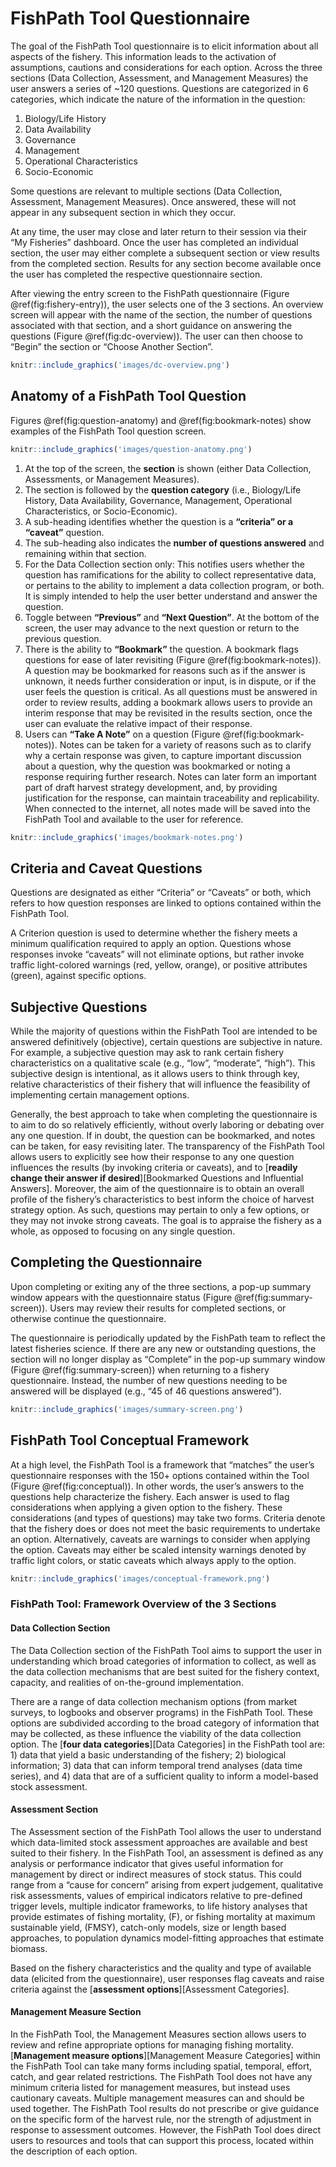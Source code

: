 # FishPath Tool Questionnaire

The goal of the FishPath Tool questionnaire is to elicit information about all aspects of the fishery. This information leads to the activation of assumptions, cautions and considerations for each option. Across the three sections (Data Collection, Assessment, and Management Measures) the user answers a series of ~120 questions. Questions are categorized in 6 categories, which indicate the nature of the information in the question:

1. Biology/Life History
2. Data Availability
3. Governance
4. Management 
5. Operational Characteristics
6. Socio-Economic

Some questions are relevant to multiple sections (Data Collection, Assessment, Management Measures). Once answered, these will not appear in any subsequent section in which they occur.

At any time, the user may close and later return to their session via their “My Fisheries” dashboard. Once the user has completed an individual section, the user may either complete a subsequent section or view results from the completed section. Results for any section become available once the user has completed the respective questionnaire section. 

After viewing the entry screen to the FishPath questionnaire (Figure \@ref(fig:fishery-entry)), the user selects one of the 3 sections. An overview screen will appear with the name of the section, the number of questions associated with that section, and a short guidance on answering the questions (Figure \@ref(fig:dc-overview)). The user can then choose to “Begin” the section or “Choose Another Section”.

```r
knitr::include_graphics('images/dc-overview.png')
```

## Anatomy of a FishPath Tool Question
Figures \@ref(fig:question-anatomy) and \@ref(fig:bookmark-notes) show examples of the FishPath Tool question screen.

 ```r
knitr::include_graphics('images/question-anatomy.png')
```

1.	At the top of the screen, the **section** is shown (either Data Collection, Assessments, or Management Measures). 
2.	The section is followed by the **question category** (i.e., Biology/Life History, Data Availability, Governance, Management, Operational Characteristics, or Socio-Economic). 
3.	A sub-heading identifies whether the question is a **“criteria” or a “caveat”** question.
4.	The sub-heading also indicates the **number of questions answered** and remaining within that section. 
5.	For the Data Collection section only: This notifies users whether the question has ramifications for the ability to collect representative data, or pertains to the ability to implement a data collection program, or both. It is simply intended to help the user better understand and answer the question.
6. Toggle between **“Previous”** and **“Next Question”**. At the bottom of the screen, the user may advance to the next question or return to the previous question.
7.	There is the ability to **“Bookmark”** the question. A bookmark flags questions for ease of later revisiting (Figure \@ref(fig:bookmark-notes)). A question may be bookmarked for reasons such as if the answer is unknown, it needs further consideration or input, is in dispute, or if the user feels the question is critical. As all questions must be answered in order to review results, adding a bookmark allows users to provide an interim response that may be revisited in the results section, once the user can evaluate the relative impact of their response.
8.	Users can **“Take A Note”** on a question (Figure \@ref(fig:bookmark-notes)). Notes can be taken for a variety of reasons such as to clarify why a certain response was given, to capture important discussion about a question, why the question was bookmarked or noting a response requiring further research. Notes can later form an important part of draft harvest strategy development, and, by providing justification for the response, can maintain traceability and replicability. When connected to the internet, all notes made will be saved into the FishPath Tool and available to the user for reference.


 ```r
knitr::include_graphics('images/bookmark-notes.png')
```

## Criteria and Caveat Questions
Questions are designated as either “Criteria” or “Caveats” or both, which refers to how question responses are linked to options contained within the FishPath Tool.

A Criterion question is used to determine whether the fishery meets a minimum qualification required to apply an option. Questions whose responses invoke “caveats” will not eliminate options, but rather invoke traffic light-colored warnings (red, yellow, orange), or positive attributes (green), against specific options.


## Subjective Questions

While the majority of questions within the FishPath Tool are intended to be answered definitively (objective), certain questions are subjective in nature. For example, a subjective question may ask to rank certain fishery characteristics on a qualitative scale (e.g., “low”, “moderate”, “high”). This subjective design is intentional, as it allows users to think through key, relative characteristics of their fishery that will influence the feasibility of implementing certain management options.

Generally, the best approach to take when completing the questionnaire is to aim to do so relatively efficiently, without overly laboring or debating over any one question. If in doubt, the question can be bookmarked, and notes can be taken, for easy revisiting later. The transparency of the FishPath Tool allows users to explicitly see how their response to any one question influences the results (by invoking criteria or caveats), and to [**readily change their answer if desired**][Bookmarked Questions and Influential Answers]. Moreover, the aim of the questionnaire is to obtain an overall profile of the fishery’s characteristics to best inform the choice of harvest strategy option. As such, questions may pertain to only a few options, or they may not invoke strong caveats. The goal is to appraise the fishery as a whole, as opposed to focusing on any single question.

## Completing the Questionnaire
Upon completing or exiting any of the three sections, a pop-up summary window appears with the questionnaire status (Figure \@ref(fig:summary-screen)). Users may review their results for completed sections, or otherwise continue the questionnaire.

The questionnaire is periodically updated by the FishPath team to reflect the latest fisheries science. If there are any new or outstanding questions, the section will no longer display as “Complete” in the pop-up summary window (Figure \@ref(fig:summary-screen)) when returning to a fishery questionnaire. Instead, the number of new questions needing to be answered will be displayed (e.g., “45 of 46 questions answered”).

 ```r
knitr::include_graphics('images/summary-screen.png')
```

## FishPath Tool Conceptual Framework
At a high level, the FishPath Tool is a framework that “matches” the user’s questionnaire responses with the 150+ options contained within the Tool (Figure \@ref(fig:conceptual)). In other words, the user’s answers to the questions help characterize the fishery. Each answer is used to flag considerations when applying a given option to the fishery. These considerations (and types of questions) may take two forms. Criteria denote that the fishery does or does not meet the basic requirements to undertake an option. Alternatively, caveats are warnings to consider when applying the option. Caveats may either be scaled intensity warnings denoted by traffic light colors, or static caveats which always apply to the option. 

 ```r
knitr::include_graphics('images/conceptual-framework.png')
```

### FishPath Tool: Framework Overview of the 3 Sections 

#### Data Collection Section

The Data Collection section of the FishPath Tool aims to support the user in understanding which broad categories of information to collect, as well as the data collection mechanisms that are best suited for the fishery context, capacity, and realities of on-the-ground implementation. 

There are a range of data collection mechanism options (from market surveys, to logbooks and observer programs) in the FishPath Tool. These options are subdivided according to the broad category of information that may be collected, as these influence the viability of the data collection option. The [**four data categories**][Data Categories] in the FishPath tool are: 1) data that yield a basic understanding of the fishery; 2) biological information; 3) data that can inform temporal trend analyses (data time series), and 4) data that are of a sufficient quality to inform a model-based stock assessment.

#### Assessment Section

The Assessment section of the FishPath Tool allows the user to understand which data-limited stock assessment approaches are available and best suited to their fishery. In the FishPath Tool, an assessment is defined as any analysis or performance indicator that gives useful information for management by direct or indirect measures of stock status. This could range from a “cause for concern” arising from expert judgement, qualitative risk assessments, values of empirical indicators relative to pre-defined trigger levels, multiple indicator frameworks, to life history analyses that provide estimates of fishing mortality, (F), or fishing mortality at maximum sustainable yield,  (FMSY), catch-only models, size or length based approaches, to population dynamics model-fitting approaches that estimate biomass.

Based on the fishery characteristics and the quality and type of available data (elicited from the questionnaire), user responses flag caveats and raise criteria against the [**assessment options**][Assessment Categories]. 

#### Management Measure Section

In the FishPath Tool, the Management Measures section allows users to review and refine appropriate options for managing fishing mortality. [**Management measure options**][Management Measure Categories] within the FishPath Tool can take many forms including spatial, temporal, effort, catch, and gear related restrictions. The FishPath Tool does not have any minimum criteria listed for management measures, but instead uses cautionary caveats. Multiple management measures can and should be used together. The FishPath Tool results do not prescribe or give guidance on the specific form of the harvest rule, nor the strength of adjustment in response to assessment outcomes. However, the FishPath Tool does direct users to resources and tools that can support this process, located within the description of each option.